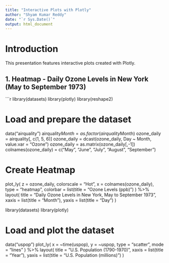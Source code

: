 ---
title: "Interactive Plots with Plotly"
author: "Shyam Kumar Reddy"
date: "`r Sys.Date()`"
output: html_document
---

# Introduction
This presentation features interactive plots created with Plotly.

## **1. Heatmap - Daily Ozone Levels in New York (May to September 1973)**

```{r heatmap, message=FALSE}
library(datasets)
library(plotly)
library(reshape2)

# Load and prepare the dataset
data("airquality")
airquality$Month = as.factor(airquality$Month)
ozone_daily = airquality[, c(1, 5, 6)]
ozone_daily = dcast(ozone_daily, Day ~ Month, value.var = "Ozone")
ozone_daily = as.matrix(ozone_daily[,-1])
colnames(ozone_daily) = c("May", "June", "July", "August", "September")

# Create Heatmap
plot_ly(
  z = ozone_daily, 
  colorscale = "Hot", 
  x = colnames(ozone_daily), 
  type = "heatmap",
  colorbar = list(title = "Ozone Levels (ppb)")
) %>% layout(
  title = "Daily Ozone Levels in New York, May to September 1973", 
  xaxis = list(title = "Month"), 
  yaxis = list(title = "Day")
)


library(datasets)
library(plotly)

# Load and plot the dataset
data("uspop")
plot_ly(
  x = ~time(uspop), 
  y = ~uspop, 
  type = "scatter", 
  mode = "lines"
) %>% layout(
  title = "U.S. Population (1790-1970)", 
  xaxis = list(title = "Year"), 
  yaxis = list(title = "U.S. Population (millions)")
)